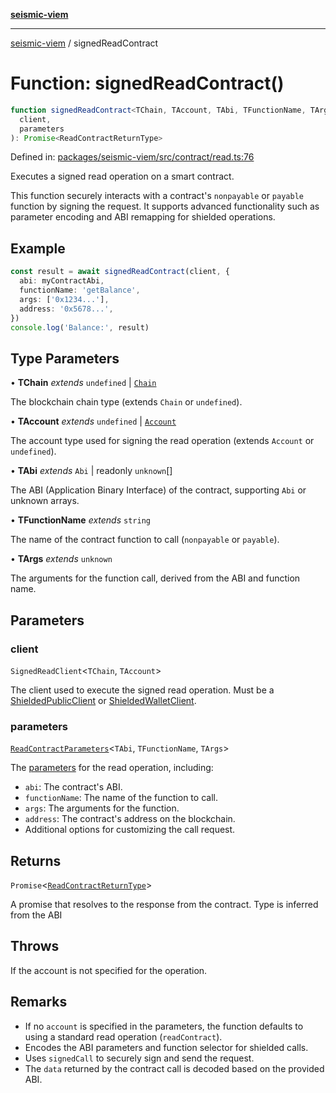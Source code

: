 [**seismic-viem**](/seismic-viem/README.mdx)

---

[seismic-viem](/seismic-viem/globals.mdx) / signedReadContract

# Function: signedReadContract()

```ts
function signedReadContract<TChain, TAccount, TAbi, TFunctionName, TArgs>(
  client,
  parameters
): Promise<ReadContractReturnType>
```

Defined in: [packages/seismic-viem/src/contract/read.ts:76](https://github.com/SeismicSystems/seismic-client/blob/300c8753de1f4a82b4ad878ae2bf31226abf8257/packages/seismic-viem/src/contract/read.ts#L76)

Executes a signed read operation on a smart contract.

This function securely interacts with a contract's `nonpayable` or `payable` function by signing the request.
It supports advanced functionality such as parameter encoding and ABI remapping for shielded operations.

## Example

```typescript
const result = await signedReadContract(client, {
  abi: myContractAbi,
  functionName: 'getBalance',
  args: ['0x1234...'],
  address: '0x5678...',
})
console.log('Balance:', result)
```

## Type Parameters

• **TChain** _extends_ `undefined` \| [`Chain`](https://github.com/wevm/viem)

The blockchain chain type (extends `Chain` or `undefined`).

• **TAccount** _extends_ `undefined` \| [`Account`](https://github.com/wevm/viem)

The account type used for signing the read operation (extends `Account` or `undefined`).

• **TAbi** _extends_ `Abi` \| readonly `unknown`[]

The ABI (Application Binary Interface) of the contract, supporting `Abi` or unknown arrays.

• **TFunctionName** _extends_ `string`

The name of the contract function to call (`nonpayable` or `payable`).

• **TArgs** _extends_ `unknown`

The arguments for the function call, derived from the ABI and function name.

## Parameters

### client

`SignedReadClient`\<`TChain`, `TAccount`\>

The client used to execute the signed read operation. Must be a [ShieldedPublicClient](/seismic-viem/type-aliases/ShieldedPublicClient.mdx) or [ShieldedWalletClient](/seismic-viem/type-aliases/ShieldedWalletClient.mdx).

### parameters

[`ReadContractParameters`](https://github.com/wevm/viem)\<`TAbi`, `TFunctionName`, `TArgs`\>

The [parameters](https://viem.sh/docs/contract/readContract.html#parameters) for the read operation, including:

- `abi`: The contract's ABI.
- `functionName`: The name of the function to call.
- `args`: The arguments for the function.
- `address`: The contract's address on the blockchain.
- Additional options for customizing the call request.

## Returns

`Promise`\<[`ReadContractReturnType`](https://github.com/wevm/viem)\>

A promise that resolves to the response from the contract. Type is inferred from the ABI

## Throws

If the account is not specified for the operation.

## Remarks

- If no `account` is specified in the parameters, the function defaults to using a standard read operation (`readContract`).
- Encodes the ABI parameters and function selector for shielded calls.
- Uses `signedCall` to securely sign and send the request.
- The `data` returned by the contract call is decoded based on the provided ABI.
